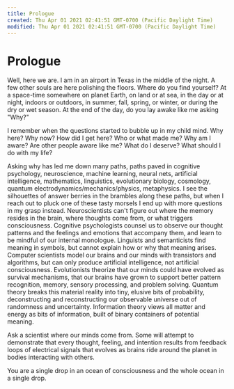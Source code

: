 ```yaml
---
title: Prologue
created: Thu Apr 01 2021 02:41:51 GMT-0700 (Pacific Daylight Time)
modified: Thu Apr 01 2021 02:41:51 GMT-0700 (Pacific Daylight Time)
---
```

# Prologue

Well, here we are. I am in an airport in Texas in the middle of the night. A few other souls are here polishing the floors. Where do you find yourself? At a space-time somewhere on planet Earth, on land or at sea, in the day or at night, indoors or outdoors, in summer, fall, spring, or winter, or during the dry or wet season. At the end of the day, do you lay awake like me asking "Why?"

I remember when the questions started to bubble up in my child mind.
Why here? Why now? How did I get here? Who or what made me? Why am I aware? Are other people aware like me? What do I deserve? What should I do with my life?

Asking why has led me down many paths, paths paved in cognitive psychology, neuroscience, machine learning, neural nets, artificial intelligence, mathematics, linguistics, evolutionary biology, cosmology, quantum electrodynamics/mechanics/physics, metaphysics. I see the silhouettes of answer berries in the brambles along these paths, but when I reach out to pluck one of these tasty morsels I end up with more questions in my grasp instead. Neuroscientists can't figure out where the memory resides in the brain, where thoughts come from, or what triggers consciousness. Cognitive psychologists counsel us to observe our thought patterns and the feelings and emotions that accompany them, and learn to be mindful of our internal monologue. Linguists and semanticists find meaning in symbols, but cannot explain how or why that meaning arises. Computer scientists model our brains and our minds with transistors and algorithms, but can only produce artificial intelligence, not artificial consciousness. Evolutionists theorize that our minds could have evolved as survival mechanisms, that our brains have grown to support better pattern recognition, memory, sensory processing, and problem solving. Quantum theory breaks this material reality into tiny, elusive bits of probability, deconstructing and reconstructing our observable universe out of randomness and uncertainty. Information theory views all matter and energy as bits of information, built of binary containers of potential meaning.

Ask a scientist where our minds come from. Some will attempt to demonstrate that every thought, feeling, and intention results from feedback loops of electrical signals that evolves as brains ride around the planet in bodies interacting with others.

You are a single drop in an ocean of consciousness and the whole ocean in a single drop.

